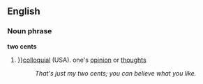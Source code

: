 ==English==
===Noun phrase===
'''two cents'''
#{{idiom}}}}[[colloquial]] (USA).  one's [[opinion]] or [[thought]]s
#:''That's just my two cents; you can believe what you like.''